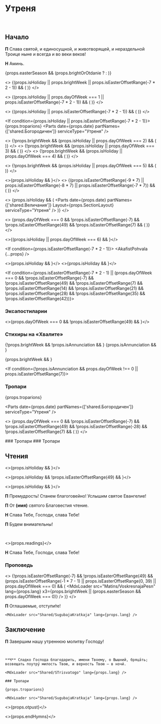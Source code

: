 

<span id="nachalo" />

# Утреня

<br />

## Начало

**П** Слава святой, и единосущной, и животворящей, и нераздельной Троице ныне и всегда и во веки веков!

**Н** Аминь.

{props.easterSeason && (props.brightOrOtdanie ? <MdxLoader src="Shared/DaVosstanetBog" /> : <MdxLoader src="Shared/EasterTroparion3x" />)}

<>
    {(props.isHoliday || props.brightWeek || props.isEasterOffsetRange(-7 * 2 - 1)) && (
        <MdxLoader src="Matins/VelikayaEktenia" lang={props.lang} />
    )}
</>

<>
    {(props.isHoliday || props.dayOfWeek === 1 || props.isEasterOffsetRange(-7 * 2 - 1)) && (
        <MdxLoader src="Matins/Prayer1" lang={props.lang} />
    )}
</>

<>
    {(props.isHoliday || props.isEasterOffsetRange(-7 * 2 - 1)) && (
        <MdxLoader src="Matins/BogGospod" lang={props.lang} />
    )}
</>

<If condition={props.isHoliday || props.isEasterOffsetRange(-7 * 2 - 1)}>
    {props.troparions}
    <Parts date={props.date} partNames={['shared.Богородичен']} serviceType="Утреня" />
    <MdxLoader src="Shared/SnovaSnova" lang={props.lang} />
</If>

<>
    {!props.brightWeek && (props.isHoliday || props.dayOfWeek === 2) && (
        <MdxLoader src="Matins/Prayer2" lang={props.lang} />
    )}
</>
<>
    {!props.brightWeek && (props.isHoliday || props.dayOfWeek === 3) && (
        <MdxLoader src="Matins/Prayer3" lang={props.lang} />
    )}
</>
<>
    {!props.brightWeek && (props.isHoliday || props.dayOfWeek === 4) && (
        <MdxLoader src="Matins/Prayer4" lang={props.lang} />
    )}
</>

<If condition={props.isHoliday}>
    <MdxLoader src="Shared/SnovaSnova" lang={props.lang} />
</If>

<>
    {!props.brightWeek && (props.isHoliday || props.dayOfWeek === 5) && (
        <MdxLoader src="Matins/Prayer7" lang={props.lang} />
    )}
</>

<>{props.isHoliday && <MdxLoader src="Matins/Polijeley" lang={props.lang} />}</>
<>
    {(props.isEasterOffsetRange(-9 * 7) || props.isEasterOffsetRange(-8 * 7) || props.isEasterOffsetRange(-7 * 7)) && (
        <MdxLoader src="Matins/Psalm136" lang={props.lang} />
    )}
</>

<>
    {props.isHoliday && (
        <Parts date={props.date} partNames={['shared.Величания']} Layout={props.SectionLayout} serviceType="Утреня" />
    )}
</>

<>
    {props.dayOfWeek === 0 && !props.isEasterOffsetRange(-7) && !props.isEasterOffsetRange(49) && !props.isEasterOffsetRange(7) && (
        <MdxLoader src="Matins/TropsVoskr" lang={props.lang} />
    )}
</>

<If condition={props.isHoliday}>
    <MdxLoader src="Shared/SnovaSnova" lang={props.lang} />
</If>

<>{(props.isHoliday || props.dayOfWeek === 6) && <MdxLoader src="Matins/Prayer8" lang={props.lang} />}</>

<If condition={props.isEasterOffsetRange(-7 * 2 - 1)}>
    <AkafistPohvala {...props} />
</If>

<>{props.isHoliday && <MdxLoader src="Matins/Prayer10" lang={props.lang} />}</>
<>{props.isHoliday && <Psalm50 lang={props.lang} />}</>

<StihiriAfterPsalm50 date={props.date} />

<If condition={props.isEasterOffsetRange(-7 * 2 - 1) || (props.dayOfWeek === 0 && !props.isEasterOffsetRange(-7) && !props.isEasterOffsetRange(49) && !props.isEasterOffsetRange(7) && !props.isEasterOffsetRange(14) && !props.isEasterOffsetRange(21) && !props.isEasterOffsetRange(28) && !props.isEasterOffsetRange(35) && !props.isEasterOffsetRange(42))}>
    <MdxLoader src="Matins/PesnBogoroditsy" lang={props.lang} />
</If>

<If condition={props.isHoliday}>
    <MdxLoader src="Shared/SnovaSnova" lang={props.lang} />
</If>

<MdxLoader src="Matins/Prayer11" lang={props.lang} />

### Эксапостиларии

<>{props.dayOfWeek === 0 && !props.isEasterOffsetRange(49) && <MdxLoader src="Matins/Sviat" lang={props.lang} />}</>
<If condition={!props.isEasterOffsetRange(-7)}>
    <Exapostilari date={props.date} />
</If>

<MdxLoader src="Matins/HvalitniePsalmi" lang={props.lang} />

### Стихиры на «Хвалите»

<StihiriNaHvalite date={props.date} day={props.day} />
{!props.brightWeek && !props.isAnnunciation && <MdxLoader src="Matins/Slavoslovie" lang={props.lang} />}
{props.isAnnunciation && <MdxLoader
    src="Matins/SlavoslovieLent"
    lang={props.lang}
    short={true}
/>}

{props.brightWeek && <MdxLoader src="Shared/EasterTroparion3x" />}

<If condition={!props.isAnnunciation && props.dayOfWeek !== 0 || props.isEasterOffsetRange(7)}>
  ### Тропари

{props.troparions}

  <Parts
    date={props.date}
    partNames={['shared.Богородичен']}
    serviceType="Утреня"
  />
</If>

<>
    {props.dayOfWeek === 0 && !props.isEasterOffsetRange(-7) && !props.isEasterOffsetRange(49) && !props.isEasterOffsetRange(-28) && !props.isEasterOffsetRange(7) && (
        <MdxLoader src="Matins/TropsOtp" lang={props.lang} glas={props.day.glas} />
    )}
</>

<If condition={props.isEasterOffsetRange(-7)}>
  ### Тропари
    
  <MdxLoader src="Shared/TropVhodGospoden" />
    
</If>

<If condition={props.isEasterOffsetRange(49)}>
  ### Тропари
    
  <MdxLoader src="Shared/TropPentecost" />
    
</If>
    
<span id="reading" />

## Чтения

<Stepenny day={props.day} date={props.date} />

<Prokimens day={props.day} date={props.date} />

<>{props.isHoliday && <MdxLoader src="Matins/Prayer9" lang={props.lang} />}</>

<>{props.isHoliday && !props.isEasterOffsetRange(49) && <MdxLoader src="Matins/Prokimen2" lang={props.lang} />}</>

<>{props.isHoliday && <MdxLoader src="Matins/Vstavka" lang={props.lang} />}</>

<If condition={props.containsGospel}>

**П** Премудрость! Станем благоговейно! Услышим святое Евангелие!

**П** От **(имя)** святого Благовестия чтение.

**Н** Слава Тебе, Господи, слава Тебе!

**П** Будем внимательны!

</If>

<br />

<>{props.readings}</>

<If condition={props.containsGospel}>

**Н** Слава Тебе, Господи, слава Тебе!

</If>

### Проповедь

<>
    {!props.isEasterOffsetRange(-7) &&
        !props.isEasterOffsetRange(49) &&
        (props.isEasterOffsetRange(-1 * 7 - 1) || props.isEasterOffsetRange(0, 39) || props.dayOfWeek === 0) && (
            <MdxLoader
                src="Matins/VoskresnajaPesn"
                lang={props.lang}
                x3={props.brightWeek || (props.easterSeason && props.dayOfWeek === 0)}
            />
        )}
</>

<MdxLoader src="Shared/EkteniaOglash" lang={props.lang} />
<MdxLoader src="Matins/PrayerKatekhumens" lang={props.lang} />

**П** Оглашаемые, отступи́те!

<If condition={!props.isAnnunciation}>
    
    <MdxLoader src="Shared/SugubajaKratkaja" lang={props.lang} />

</If>

## Заключение

**П** Завершим нашу утреннюю молитву Господу!

<MdxLoader src="Matins/Prayer12" lang={props.lang} />
<br />
<MdxLoader src="Matins/PrayerGlavopriklonnaja" lang={props.lang} />

<If condition={props.isAnnunciation}>
    
    **Ч** Сладко Господа благодарить, имени Твоему, о Вышний, бряца́ть; возвещать поутру́ милость Твою, и верность Твою – в ночи́.
    
    <MdxLoader src="Shared/STrisvatogo" lang={props.lang} />
    
    ### Тропари
    
    {props.troparions}
    
    <MdxLoader src="Shared/SugubajaKratkaja" lang={props.lang} />

</If>

<>{props.otpust}</>

<>{props.endHymns}</>
